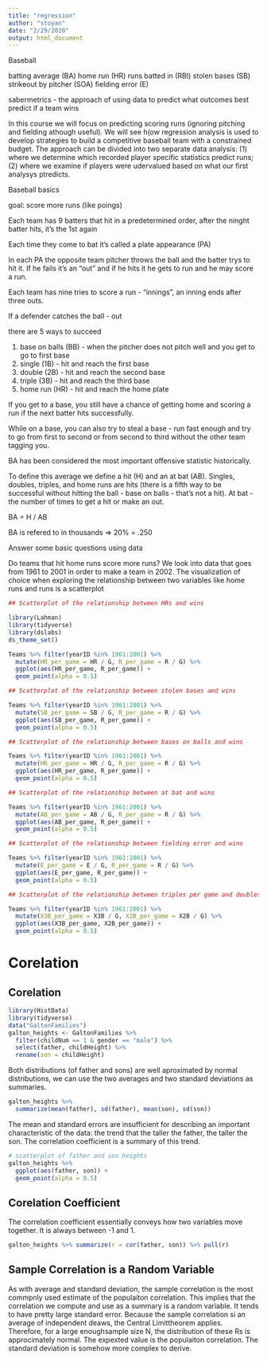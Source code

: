 ```yaml
---
title: "regression"
author: "stoyan"
date: "2/29/2020"
output: html_document
---
```


Baseball

batting average (BA)
home run (HR)
runs batted in (RBI)
stolen bases (SB)
strikeout by pitcher (SOA)
fielding error (E)

sabermetrics - the approach of using data to predict what outcomes best predict if a team wins

In this course we will focus on predicting scoring runs (ignoring pitching and fielding athough useful). We will see h(ow regression analysis is used to develop strategies to build a competitive baseball team with a constrained budget. The approach can be divided into two separate data analysis: (1) where we determine which recorded player specific statistics predict runs; (2) where we examine if players were udervalued based on what our first analysys ptredicts.

Baseball basics

goal: score more runs (like poings)

Each team has 9 batters that hit in a predetermined order, after the ninght batter hits, it's the 1st again

Each time they come to bat it's called a plate appearance (PA)

In each PA the opposite team pitcher throws the ball and the batter trys to hit it. If he fails it's an "out" and if he hits it he gets to run and he may score a run.

Each team has nine tries to score a run - "innings", an inning ends after three outs.

If a defender catches the ball - out

there are 5 ways to succeed

1. base on balls (BB) - when the pitcher does not pitch well and you get to go to first base
2. single (1B) - hit and reach the first base
3. double (2B) - hit and reach the second base
4. triple (3B) - hit and reach the third base
5. home run (HR) - hit and reach the home plate

If you get to a base, you still have a chance of getting home and scoring a run if the next batter hits successfully.

While on a base, you can also try to steal a base - run fast enough and try to go from first to second or from second to third without the other team tagging you.

BA has been considered the most important offensive statistic historically.

To define this average we define a hit (H) and an at bat (AB). Singles, doubles, triples, and home runs are hits (there is a fifth way to be successful without hitting the ball - base on balls - that's not a hit). At bat - the number of times to get a hit or make an out.

BA = H / AB

BA is refered to in thousands => 20% = .250

Answer some basic questions using data

Do teams that hit home runs score more runs?
We look into data that goes from 1961 to 2001 in order to make a team in 2002. The visualization of choice when exploring the relationship between two variables like home runs and runs is a scatterplot

```r
## Scatterplot of the relationship between HRs and wins

library(Lahman)
library(tidyverse)
library(dslabs)
ds_theme_set()

Teams %>% filter(yearID %in% 1961:2001) %>%
  mutate(HR_per_game = HR / G, R_per_game = R / G) %>%
  ggplot(aes(HR_per_game, R_per_game)) +
  geom_point(alpha = 0.5)

```

```r
## Scatterplot of the relationship between stolen bases and wins

Teams %>% filter(yearID %in% 1961:2001) %>%
  mutate(SB_per_game = SB / G, R_per_game = R / G) %>%
  ggplot(aes(SB_per_game, R_per_game)) +
  geom_point(alpha = 0.5)

```

```r
## Scatterplot of the relationship between bases on balls and wins

Teams %>% filter(yearID %in% 1961:2001) %>%
  mutate(HR_per_game = HR / G, R_per_game = R / G) %>%
  ggplot(aes(HR_per_game, R_per_game)) +
  geom_point(alpha = 0.5)

```


```r
## Scatterplot of the relationship between at bat and wins

Teams %>% filter(yearID %in% 1961:2001) %>%
  mutate(AB_per_game = AB / G, R_per_game = R / G) %>%
  ggplot(aes(AB_per_game, R_per_game)) +
  geom_point(alpha = 0.5)

```

```r
## Scatterplot of the relationship between fielding error and wins

Teams %>% filter(yearID %in% 1961:2001) %>%
  mutate(E_per_game = E / G, R_per_game = R / G) %>%
  ggplot(aes(E_per_game, R_per_game)) +
  geom_point(alpha = 0.5)

```


```r
## Scatterplot of the relationship between triples per game and doubles per game

Teams %>% filter(yearID %in% 1961:2001) %>%
  mutate(X3B_per_game = X3B / G, X2B_per_game = X2B / G) %>%
  ggplot(aes(X3B_per_game, X2B_per_game)) +
  geom_point(alpha = 0.5)

```

# Corelation
## Corelation



```r
library(HistData)
library(tidyverse)
data("GaltonFamilies")
galton_heights <- GaltonFamilies %>%
  filter(childNum == 1 & gender == "male") %>%
  select(father, childHeight) %>%
  rename(son = childHeight)
```

Both distributions (of father and sons) are well aproximated by normal distributions, we can use the two averages and two standard deviations as summaries.

```r
galton_heights %>%
  summarize(mean(father), sd(father), mean(son), sd(son))
```

The mean and standard errors are insufficient for describing an important characteristic of the data: the trend that the taller the father, the taller the son. The correlation coefficient is a summary of this trend.

```r
# scatterplot of father and son heights
galton_heights %>%
  ggplot(aes(father, son)) +
  geom_point(alpha = 0.5)
```

## Corelation Coefficient
The correlation coefficient essentially conveys how two variables move together. It is always between -1 and 1.

```r
galton_heights %>% summarize(r = cor(father, son)) %>% pull(r)
```

## Sample Correlation is a Random Variable

As with average and standard deviation, the sample correlation is the most commpnly used estimate of the populaiton correlation. This implies that the correlation we compute and use as a summary is a random variable. It tends to have pretty large standard error.
Because the sample correlation si an average of independent deaws, the Central Limittheorem applies. Therefore, for a large enoughsample size N, the distribution of these Rs is approcimately normal. The expexted value is the populaiton correlation.
The standard deviation is somehow more complex to derive.
